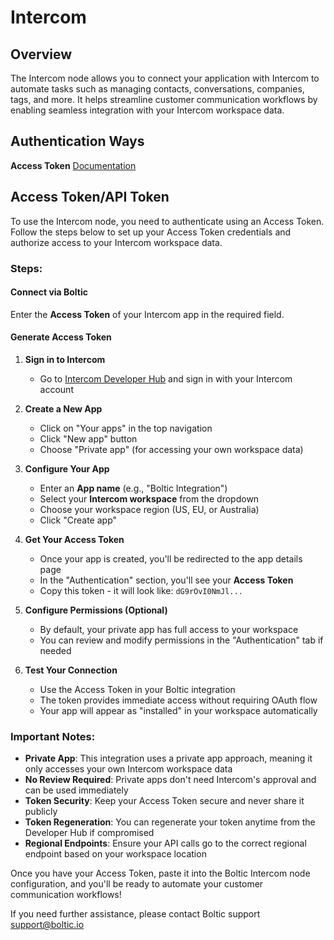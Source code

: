 # Intercom

## Overview

The Intercom node allows you to connect your application with Intercom to automate tasks such as managing contacts, conversations, companies, tags, and more. It helps streamline customer communication workflows by enabling seamless integration with your Intercom workspace data.

## Authentication Ways

**Access Token** <a href="https://developers.intercom.com/docs/build-an-integration/learn-more/authentication" target="_blank" rel="noopener">Documentation</a>

## Access Token/API Token

To use the Intercom node, you need to authenticate using an Access Token. Follow the steps below to set up your Access Token credentials and authorize access to your Intercom workspace data.

### Steps:

#### Connect via Boltic

Enter the **Access Token** of your Intercom app in the required field.

#### Generate Access Token

1. **Sign in to Intercom**
   - Go to <a href="https://developers.intercom.com" target="_blank" rel="noopener">Intercom Developer Hub</a> and sign in with your Intercom account

2. **Create a New App**
   - Click on "Your apps" in the top navigation
   - Click "New app" button
   - Choose "Private app" (for accessing your own workspace data)

3. **Configure Your App**
   - Enter an **App name** (e.g., "Boltic Integration")
   - Select your **Intercom workspace** from the dropdown
   - Choose your workspace region (US, EU, or Australia)
   - Click "Create app"

4. **Get Your Access Token**
   - Once your app is created, you'll be redirected to the app details page
   - In the "Authentication" section, you'll see your **Access Token**
   - Copy this token - it will look like: `dG9rOvI0NmJl...`

5. **Configure Permissions (Optional)**
   - By default, your private app has full access to your workspace
   - You can review and modify permissions in the "Authentication" tab if needed

6. **Test Your Connection**
   - Use the Access Token in your Boltic integration
   - The token provides immediate access without requiring OAuth flow
   - Your app will appear as "installed" in your workspace automatically

### Important Notes:

- **Private App**: This integration uses a private app approach, meaning it only accesses your own Intercom workspace data
- **No Review Required**: Private apps don't need Intercom's approval and can be used immediately
- **Token Security**: Keep your Access Token secure and never share it publicly
- **Token Regeneration**: You can regenerate your token anytime from the Developer Hub if compromised
- **Regional Endpoints**: Ensure your API calls go to the correct regional endpoint based on your workspace location


Once you have your Access Token, paste it into the Boltic Intercom node configuration, and you'll be ready to automate your customer communication workflows!

If you need further assistance, please contact Boltic support <a href="mailto:support@boltic.io">support@boltic.io</a>
